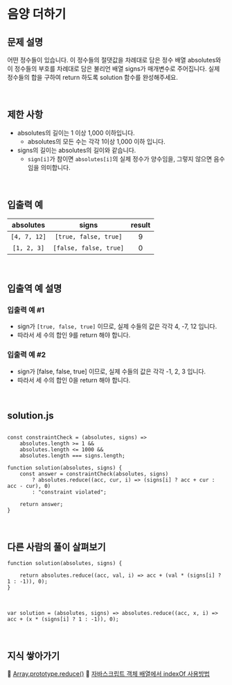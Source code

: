 # 음양 더하기

## 문제 설명

어떤 정수들이 있습니다. 이 정수들의 절댓값을 차례대로 담은 정수 배열 absolutes와 이 정수들의 부호를 차례대로 담은 불리언 배열 signs가 매개변수로 주어집니다. 실제 정수들의 합을 구하여 return 하도록 solution 함수를 완성해주세요.

<br />

## 제한 사항

- absolutes의 길이는 1 이상 1,000 이하입니다.
  - absolutes의 모든 수는 각각 1이상 1,000 이하 입니다.
- signs의 길이는 absolutes의 길이와 같습니다.
  - `sign[i]`가 참이면 `absolutes[i]`의 실제 정수가 양수임을, 그렇지 않으면 음수임을 의미합니다.

<br />

## 입출력 예

|  absolutes   |         signs          | result |
| :----------: | :--------------------: | :----: |
| `[4, 7, 12]` | `[true, false, true]`  |   9    |
| `[1, 2, 3]`  | `[false, false, true]` |   0    |

<br />

## 입출역 예 설명

### 입출력 예 #1

- sign가 `[true, false, true]` 이므로, 실제 수들의 값은 각각 4, -7, 12 입니다.
- 따라서 세 수의 합인 9를 return 해야 합니다.

### 입출력 예 #2

- sign가 [false, false, true] 이므로, 실제 수들의 값은 각각 -1, 2, 3 입니다.
- 따라서 세 수의 합인 0을 return 해야 합니다.

<br />

## solution.js

```JS

const constraintCheck = (absolutes, signs) =>
    absolutes.length >= 1 &&
    absolutes.length <= 1000 &&
    absolutes.length === signs.length;

function solution(absolutes, signs) {
    const answer = constraintCheck(absolutes, signs)
        ? absolutes.reduce((acc, cur, i) => (signs[i] ? acc + cur : acc - cur), 0)
        : "constraint violated";

    return answer;
}

```

<br />

## 다른 사람의 풀이 살펴보기

```JS
function solution(absolutes, signs) {

    return absolutes.reduce((acc, val, i) => acc + (val * (signs[i] ? 1 : -1)), 0);
}
```

<br />

```JS
var solution = (absolutes, signs) => absolutes.reduce((acc, x, i) => acc + (x * (signs[i] ? 1 : -1)), 0);
```

<br />

## 지식 쌓아가기

🔗 [Array.prototype.reduce()](https://developer.mozilla.org/ko/docs/Web/JavaScript/Reference/Global_Objects/Array/Reduce)
🔗 [자바스크립트 객체 배열에서 indexOf 사용방법](https://yeolco.tistory.com/157)

<br />
